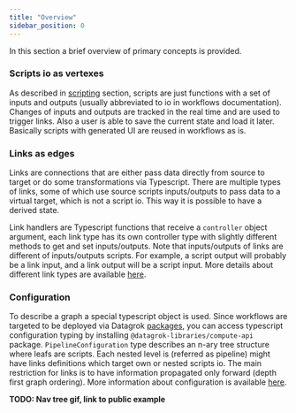 ```yaml
---
title: "Overview"
sidebar_position: 0
---
```


In this section a brief overview of primary concepts is provided.

### Scripts io as vertexes

As described in [scripting](../../scripting) section, scripts are just
functions with a set of inputs and outputs (usually abbreviated to io
in workflows documentation). Changes of inputs and outputs are tracked
in the real time and are used to trigger links. Also a user is able to
save the current state and load it later. Basically scripts with
generated UI are reused in workflows as is.

### Links as edges

Links are connections that are either pass data directly from source
to target or do some transformations via Typescript. There are
multiple types of links, some of which use source scripts
inputs/outputs to pass data to a virtual target, which is not a script
io. This way it is possible to have a derived state.

Link handlers are Typescript functions that receive a `controller`
object argument, each link type has its own controller type with
slightly different methods to get and set inputs/outputs. Note that
inputs/outputs of links are different of inputs/outputs scripts. For
example, a script output will probably be a link input, and a link
output will be a script input. More details about different link types
are available [here](link-types).

### Configuration

To describe a graph a special typescript object is used. Since
workflows are targeted to be deployed via Datagrok
[packages](../../develop#packages), you can access typescript
configuration typing by installing `@datagrok-libraries/compute-api`
package. `PipelineConfiguration` type describes an n-ary tree
structure where leafs are scripts. Each nested level is (referred as
pipeline) might have links definitions which target own or nested
scripts io. The main restriction for links is to have information
propagated only forward (depth first graph ordering). More information
about configuration is available [here](configuration).


__TODO: Nav tree gif, link to public example__
